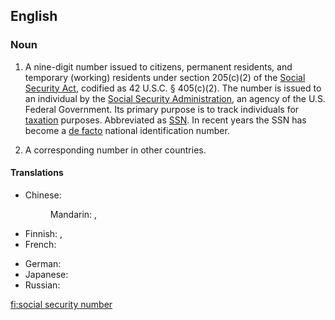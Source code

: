 ==English==

===Noun===
{{en-noun|head=[[social]] [[security]] [[number]]}}

# {{context|US|lang=en}} A nine-digit number issued to citizens, permanent residents, and temporary (working) residents under section 205(c)(2) of the [[w:Social Security Act|Social Security Act]], codified as 42 U.S.C. § 405(c)(2).  The number is issued to an individual by the [[w:Social Security Administration|Social Security Administration]], an agency of the U.S. Federal Government.  Its primary purpose is to track individuals for [[tax]]ation purposes.  Abbreviated as [[SSN]].  In recent years the SSN has become a [[de facto]] national identification number.
# A corresponding number in other countries.

====Translations====
{{trans-top}}
* Chinese:
*: Mandarin: {{t|cmn|社會安全號碼|sc=Hani}}, {{t|cmn|社会安全号码|tr=shèhuì ānquán hàomǎ|sc=Hani}}
* Finnish: {{t-|fi|sosiaaliturvatunnus}}, {{t-|fi|henkilötunnus}}
* French: {{t-|fr|numéro de sécurité sociale|m}}
{{trans-mid}}
* German: {{t-|de|Sozialversicherungsnummer|f}}
* Japanese: {{t-|ja|社会保障番号|tr=しゃかいほしょうばんごう, shakai hoshō bangō|sc=Jpan}}
* Russian: {{t-|ru|номер социального обеспечения|m|tr=nómer sociálʹnovo obespečénija|sc=Cyrl}}
{{trans-bottom}}

[[fi:social security number]]